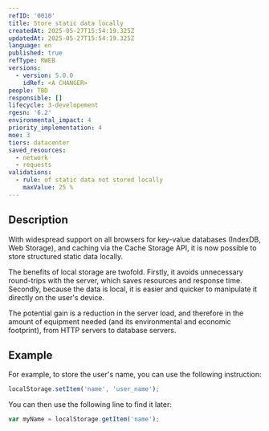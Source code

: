 ```yaml
---
refID: '0010'
title: Store static data locally
createdAt: 2025-05-27T15:54:19.325Z
updatedAt: 2025-05-27T15:54:19.325Z
language: en
published: true
refType: RWEB
versions:
  - version: 5.0.0
    idRef: <A CHANGER>
people: TBD
responsible: []
lifecycle: 3-developement
rgesn: '6.2'
environmental_impact: 4
priority_implementation: 4
moe: 3
tiers: datacenter
saved_resources:
  - network
  - requests
validations:
  - rule: of static data not stored locally
    maxValue: 25 %
---
```


## Description

With widespread support on all browsers for key-value databases (IndexDB, Web Storage), and caching via the Cache Storage API, it is now possible to store structured static data locally.

The benefits of local storage are twofold. Firstly, it avoids unnecessary round-trips with the server, which saves resources and response time. Secondly, because the data is local, it is easier and quicker to manipulate it directly on the user's device.

The potential gain is a reduction in the server load, and therefore in the amount of equipment needed (and its environmental and economic footprint), from HTTP servers to database servers.

## Example

For example, to store the user's name, you can use the following instruction:

```javascript
localStorage.setItem('name', 'user_name');
```

You can then use the following line to find it later:

```javascript
var myName = localStorage.getItem('name');
```
